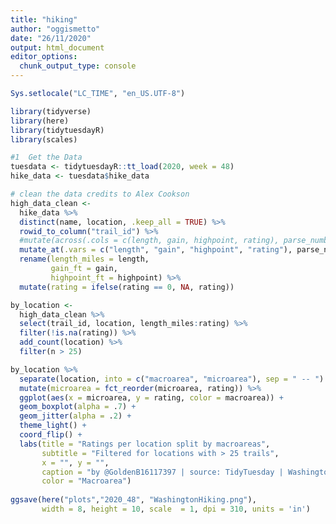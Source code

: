 ```yaml
---
title: "hiking"
author: "oggismetto"
date: "26/11/2020"
output: html_document
editor_options: 
  chunk_output_type: console
---
```


```r
Sys.setlocale("LC_TIME", "en_US.UTF-8")

library(tidyverse)
library(here)
library(tidytuesdayR)
library(scales)

#1  Get the Data
tuesdata <- tidytuesdayR::tt_load(2020, week = 48)
hike_data <- tuesdata$hike_data
```

```r

# clean the data credits to Alex Cookson
high_data_clean <- 
  hike_data %>%
  distinct(name, location, .keep_all = TRUE) %>%
  rowid_to_column("trail_id") %>%
  #mutate(across(.cols = c(length, gain, highpoint, rating), parse_number))
  mutate_at(.vars = c("length", "gain", "highpoint", "rating"), parse_number) %>%
  rename(length_miles = length,
         gain_ft = gain,
         highpoint_ft = highpoint) %>%
  mutate(rating = ifelse(rating == 0, NA, rating))

```

```r

by_location <- 
  high_data_clean %>% 
  select(trail_id, location, length_miles:rating) %>%
  filter(!is.na(rating)) %>%
  add_count(location) %>%
  filter(n > 25)

by_location %>%
  separate(location, into = c("macroarea", "microarea"), sep = " -- ") %>%
  mutate(microarea = fct_reorder(microarea, rating)) %>%
  ggplot(aes(x = microarea, y = rating, color = macroarea)) +
  geom_boxplot(alpha = .7) +
  geom_jitter(alpha = .2) +
  theme_light() +
  coord_flip() +
  labs(title = "Ratings per location split by macroareas",
       subtitle = "Filtered for locations with > 25 trails",
       x = "", y = "",
       caption = "by @GoldenB16117397 | source: TidyTuesday | Washington Hiking",
       color = "Macroarea")
  
ggsave(here("plots","2020_48", "WashingtonHiking.png"), 
       width = 8, height = 10, scale  = 1, dpi = 310, units = 'in')

```

